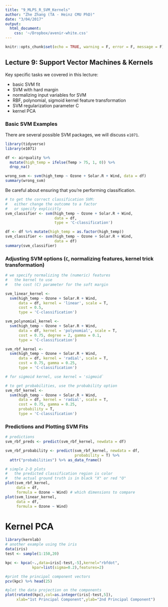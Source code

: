 ```yaml
---
title: "9_MLPS_R_SVM_Kernels"
author: "Zhe Zhang (TA - Heinz CMU PhD)"
date: "3/04/2017"
output: 
  html_document:
    css: '~/Dropbox/avenir-white.css'
---
```


```r
knitr::opts_chunk$set(echo = TRUE, warning = F, error = F, message = F)
```

## Lecture 9: Support Vector Machines & Kernels

Key specific tasks we covered in this lecture:

* basic SVM fit
* SVM with hard margin
* normalizing input variables for SVM
* RBF, polynomial, sigmoid kernel feature transformation
* SVM regularization parameter C
* kernel PCA


### Basic SVM Examples

There are several possible SVM packages, we will discuss `e1071`.

```r
library(tidyverse)
library(e1071)

df <- airquality %>% 
  mutate(high_temp = ifelse(Temp > 75, 1, 0)) %>%
  drop_na()

wrong_svm <- svm(high_temp ~ Ozone + Solar.R + Wind, data = df)
summary(wrong_svm)
```

Be careful about ensuring that you're performing classification.

```r
# to get the correct classification SVM: 
#   either change the outcome to a factor
#   or specify explicitly
svm_classifier <- svm(high_temp ~ Ozone + Solar.R + Wind, 
                      data = df,
                      type = 'C-classification')

df <- df %>% mutate(high_temp = as.factor(high_temp))
svm_classifier <- svm(high_temp ~ Ozone + Solar.R + Wind, 
                      data = df)
summary(svm_classifier)
```

### Adjusting SVM options (`C`, normalizing features, kernel trick transformation)

```r
# we specify normalizing the (numeric) features
#   the kernel to use
#   the cost (C) parameter for the soft margin

svm_linear_kernel <- 
  svm(high_temp ~ Ozone + Solar.R + Wind, 
      data = df, kernel = 'linear', scale = T,
      cost = 0.5,
      type = 'C-classification')

svm_polynomial_kernel <- 
  svm(high_temp ~ Ozone + Solar.R + Wind, 
      data = df, kernel = 'polynomial', scale = T,
      cost = 0.75, degree = 2, gamma = 0.1,
      type = 'C-classification')

svm_rbf_kernel <- 
  svm(high_temp ~ Ozone + Solar.R + Wind, 
      data = df, kernel = 'radial', scale = T,
      cost = 0.75, gamma = 0.25,
      type = 'C-classification')

# for sigmoid kernel, use kernel = 'sigmoid`

# to get probabilities, use the probability option
svm_rbf_kernel <- 
  svm(high_temp ~ Ozone + Solar.R + Wind, 
      data = df, kernel = 'radial', scale = T,
      cost = 0.75, gamma = 0.25,
      probability = T,
      type = 'C-classification')
```

### Predictions and Plotting SVM Fits

```r
# predictions
svm_rbf_preds <- predict(svm_rbf_kernel, newdata = df)

svm_rbf_probability <- predict(svm_rbf_kernel, newdata = df,
                               probability = T) %>%
  attr("probabilities") %>% as_data_frame()

# simple 2-D plots
#   the predicted classification region is color
#   the actual ground truth is in black "X" or red "O"
plot(svm_rbf_kernel, 
     data = df, 
     formula = Ozone ~ Wind) # which dimensions to compare
plot(svm_linear_kernel, 
     data = df, 
     formula = Ozone ~ Wind)
```


# Kernel PCA

```r
library(kernlab)
# another example using the iris
data(iris)
test <- sample(1:150,20)

kpc <- kpca(~.,data=iris[-test,-5],kernel="rbfdot",
            kpar=list(sigma=0.2),features=2)

#print the principal component vectors
pcv(kpc) %>% head(25)

#plot the data projection on the components
plot(rotated(kpc),col=as.integer(iris[-test,5]),
     xlab="1st Principal Component",ylab="2nd Principal Component")
```

